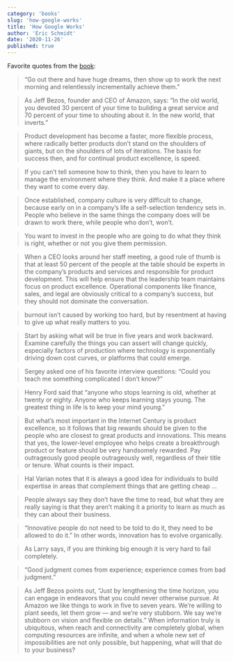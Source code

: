 ```yaml
---
category: 'books'
slug: 'how-google-works'
title: 'How Google Works'
author: 'Eric Schmidt'
date: '2020-11-26'
published: true
---
```


Favorite quotes from the [book](https://amzn.eu/36DQX1o):

> “Go out there and have huge dreams, then show up to work the next morning and relentlessly incrementally achieve them.”

> As Jeff Bezos, founder and CEO of Amazon, says: “In the old world, you devoted 30 percent of your time to building a great service and 70 percent of your time to shouting about it. In the new world, that inverts.”

> Product development has become a faster, more flexible process, where radically better products don’t stand on the shoulders of giants, but on the shoulders of lots of iterations. The basis for success then, and for continual product excellence, is speed.

> If you can’t tell someone how to think, then you have to learn to manage the environment where they think. And make it a place where they want to come every day.

> Once established, company culture is very difficult to change, because early on in a company’s life a self-selection tendency sets in. People who believe in the same things the company does will be drawn to work there, while people who don’t, won’t.

> You want to invest in the people who are going to do what they think is right, whether or not you give them permission.

> When a CEO looks around her staff meeting, a good rule of thumb is that at least 50 percent of the people at the table should be experts in the company’s products and services and responsible for product development. This will help ensure that the leadership team maintains focus on product excellence. Operational components like finance, sales, and legal are obviously critical to a company’s success, but they should not dominate the conversation.

> burnout isn’t caused by working too hard, but by resentment at having to give up what really matters to you.

> Start by asking what will be true in five years and work backward. Examine carefully the things you can assert will change quickly, especially factors of production where technology is exponentially driving down cost curves, or platforms that could emerge.

> Sergey asked one of his favorite interview questions: “Could you teach me something complicated I don’t know?”

> Henry Ford said that “anyone who stops learning is old, whether at twenty or eighty. Anyone who keeps learning stays young. The greatest thing in life is to keep your mind young.”

> But what’s most important in the Internet Century is product excellence, so it follows that big rewards should be given to the people who are closest to great products and innovations. This means that yes, the lower-level employee who helps create a breakthrough product or feature should be very handsomely rewarded. Pay outrageously good people outrageously well, regardless of their title or tenure. What counts is their impact.

> Hal Varian notes that it is always a good idea for individuals to build expertise in areas that complement things that are getting cheap ...

> People always say they don’t have the time to read, but what they are really saying is that they aren’t making it a priority to learn as much as they can about their business.

> “Innovative people do not need to be told to do it, they need to be allowed to do it.” In other words, innovation has to evolve organically.

> As Larry says, if you are thinking big enough it is very hard to fail completely.

> “Good judgment comes from experience; experience comes from bad judgment.”

> As Jeff Bezos points out, “Just by lengthening the time horizon, you can engage in endeavors that you could never otherwise pursue. At Amazon we like things to work in five to seven years. We’re willing to plant seeds, let them grow — and we’re very stubborn. We say we’re stubborn on vision and flexible on details.” When information truly is ubiquitous, when reach and connectivity are completely global, when computing resources are infinite, and when a whole new set of impossibilities are not only possible, but happening, what will that do to your business?
